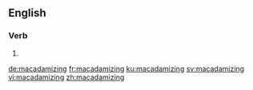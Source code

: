 ==English==

===Verb===
{{head|en|present participle}}

# {{present participle of|macadamize|lang=en}}

[[de:macadamizing]]
[[fr:macadamizing]]
[[ku:macadamizing]]
[[sv:macadamizing]]
[[vi:macadamizing]]
[[zh:macadamizing]]